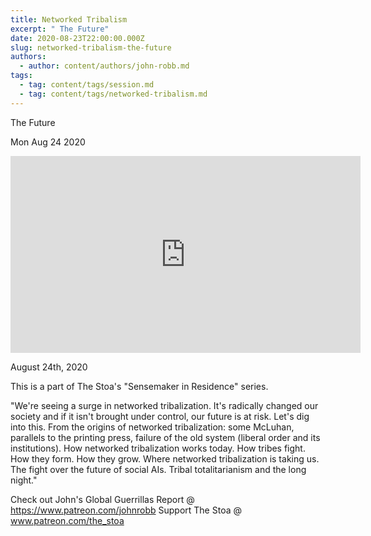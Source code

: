 ```yaml
---
title: Networked Tribalism
excerpt: " The Future"
date: 2020-08-23T22:00:00.000Z
slug: networked-tribalism-the-future
authors:
  - author: content/authors/john-robb.md
tags:
  - tag: content/tags/session.md
  - tag: content/tags/networked-tribalism.md
---
```




 The Future

Mon Aug 24 2020

<iframe width="560" height="315" src="https://www.youtube.com/embed/5tY_BbewAO4" title="Networked Tribalism: The Future w/ John Robb. August 24th, 2020" frameborder="0" allow="accelerometer; autoplay; clipboard-write; encrypted-media; gyroscope; picture-in-picture" allowfullscreen ></iframe>

August 24th, 2020

This is a part of The Stoa's "Sensemaker in Residence" series. 

"We're seeing a surge in networked tribalization.  It's radically changed our society and if it isn't brought under control, our future is at risk.  Let's dig into this. From the origins of networked tribalization: some McLuhan, parallels to the printing press, failure of the old system (liberal order and its institutions).  How networked tribalization works today.  How tribes fight.  How they form.  How they grow.  Where networked tribalization is taking us.  The fight over the future of social AIs.  Tribal totalitarianism and the long night."

Check out John's Global Guerrillas Report @ https://www.patreon.com/johnrobb
Support The Stoa @ www.patreon.com/the_stoa


